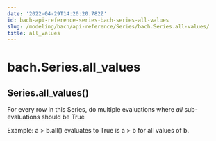 ```yaml
---
date: '2022-04-29T14:20:20.782Z'
id: bach-api-reference-series-bach-series-all-values
slug: /modeling/bach/api-reference/Series/bach.Series.all-values/
title: all_values
---
```


# bach.Series.all_values

<div class="method">
<h2 class="signature-class"><span class="additional-name">Series.</span><span class="name">all_values(</span><small class="parameter-list"></small>)</h2>


<div class="content">

For every row in this Series, do multiple evaluations where _all_ sub-evaluations should be True

Example: a > b.all() evaluates to True is a > b for all values of b.


</div>

</div>
